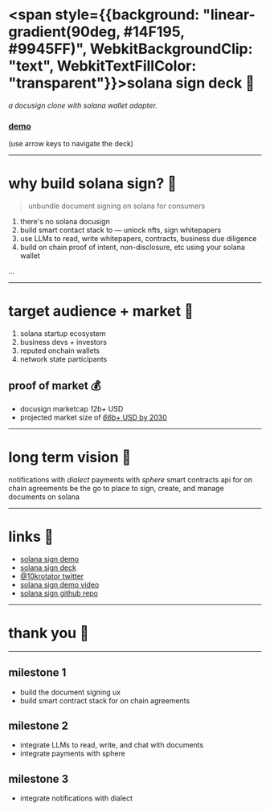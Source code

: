 <SlidePage next="page-2">
    
<Cover>

# <span style={{background: "linear-gradient(90deg, #14F195, #9945FF)", WebkitBackgroundClip: "text", WebkitTextFillColor: "transparent"}}>solana sign deck</span> 📝

*a docusign clone with solana wallet adapter.*

### [demo](https://solana-sign.vercel.app)

(use arrow keys to navigate the deck)

</Cover>

---

# why build solana sign? 🤔

> unbundle document signing on solana for consumers

1. there's no solana docusign
2. build smart contact stack to — unlock nfts, sign whitepapers
3. use LLMs to read, write whitepapers, contracts, business due diligence
4. build on chain proof of intent, non-disclosure, etc using your solana wallet

<SpeakerNotes>
...
</SpeakerNotes>

---

# target audience + market 🎯

1. solana startup ecosystem
2. business devs + investors
3. reputed onchain wallets
4. network state participants

## proof of market 💰

- docusign marketcap *12b+* USD
- projected market size of [*66b+* USD by 2030](https://www.fortunebusinessinsights.com/industry-reports/digital-signature-market-100356)

---

# long term vision 🚀

<Steps>
  <Step>notifications with <i>dialect</i></Step>
  <Step>payments with <i>sphere</i></Step>
  <Step>smart contracts api for on chain agreements</Step>
  <Step>be the go to place to sign, create, and manage documents on solana</Step>
</Steps>


---

# links 🔗

- [solana sign demo](https://solsign-two.vercel.app)
- [solana sign deck](https://solsign-deck.vercel.app)
- [@10krotator twitter](https://twitter.com/10krotator)
- [solana sign demo video](https://www.youtube.com/watch?v=dQw4w9WgXcQ)
- [solana sign github repo](https://github.com/10krotator/solsign)


---

# thank you 🙏

---

## milestone 1

- build the document signing ux
- build smart contract stack for on chain agreements

## milestone 2

- integrate LLMs to read, write, and chat with documents
- integrate payments with sphere

## milestone 3

- integrate notifications with dialect

</SlidePage>

